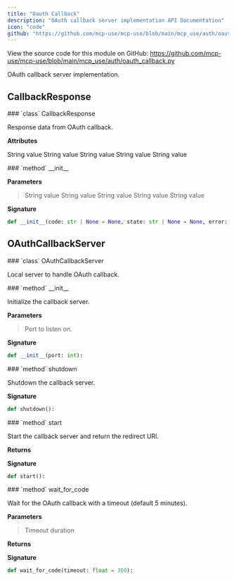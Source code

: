 ```yaml
---
title: "Oauth Callback"
description: "OAuth callback server implementation API Documentation"
icon: "code"
github: "https://github.com/mcp-use/mcp-use/blob/main/mcp_use/auth/oauth_callback.py"
---
```


<Callout type="info" title="Source Code">
View the source code for this module on GitHub: <a href='https://github.com/mcp-use/mcp-use/blob/main/mcp_use/auth/oauth_callback.py' target='_blank' rel='noopener noreferrer'>https://github.com/mcp-use/mcp-use/blob/main/mcp_use/auth/oauth_callback.py</a>
</Callout>

OAuth callback server implementation.

## CallbackResponse

<Card type="info" img="http://localhost:3000/gradient-generator/api/random?width=800&height=50">
### `class` CallbackResponse

Response data from OAuth callback.

**Attributes**
>
<ParamField body="code" type="str | None" required="True" >   String value </ParamField>
<ParamField body="state" type="str | None" required="True" >   String value </ParamField>
<ParamField body="error" type="str | None" required="True" >   String value </ParamField>
<ParamField body="error_description" type="str | None" required="True" >   String value </ParamField>
<ParamField body="error_uri" type="str | None" required="True" >   String value </ParamField>

<Card type="info" img="http://localhost:3000/gradient-generator/api/random?width=800&height=50">
### `method` __init__

**Parameters**
><ParamField body="code" type="str | None" default="None" >   String value </ParamField>
><ParamField body="state" type="str | None" default="None" >   String value </ParamField>
><ParamField body="error" type="str | None" default="None" >   String value </ParamField>
><ParamField body="error_description" type="str | None" default="None" >   String value </ParamField>
><ParamField body="error_uri" type="str | None" default="None" >   String value </ParamField>

**Signature**
```python wrap
def __init__(code: str | None = None, state: str | None = None, error: str | None = None, error_description: str | None = None, error_uri: str | None = None):
```

</Card>

</Card>


## OAuthCallbackServer

<Card type="info" img="http://localhost:3000/gradient-generator/api/random?width=800&height=50">
### `class` OAuthCallbackServer

Local server to handle OAuth callback.

<Card type="info" img="http://localhost:3000/gradient-generator/api/random?width=800&height=50">
### `method` __init__

Initialize the callback server.


**Parameters**
><ParamField body="port" type="int" required="True" >   Port to listen on. </ParamField>

**Signature**
```python wrap
def __init__(port: int):
```

</Card>

<Card type="info" img="http://localhost:3000/gradient-generator/api/random?width=800&height=50">
### `method` shutdown

Shutdown the callback server.

**Signature**
```python wrap
def shutdown():
```

</Card>

<Card type="info" img="http://localhost:3000/gradient-generator/api/random?width=800&height=50">
### `method` start

Start the callback server and return the redirect URI.

**Returns**
><ResponseField name="returns" type="str" />

**Signature**
```python wrap
def start():
```

</Card>

<Card type="info" img="http://localhost:3000/gradient-generator/api/random?width=800&height=50">
### `method` wait_for_code

Wait for the OAuth callback with a timeout (default 5 minutes).

**Parameters**
><ParamField body="timeout" type="float" default="300" >   Timeout duration </ParamField>

**Returns**
><ResponseField name="returns" type="mcp_use.auth.oauth_callback.CallbackResponse" />

**Signature**
```python wrap
def wait_for_code(timeout: float = 300):
```

</Card>

</Card>
